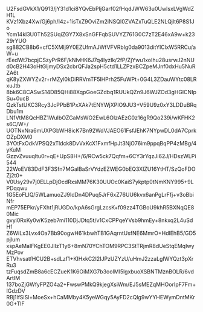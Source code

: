 U2FsdGVkX1/Q913/jY31d1ci8YQvEbPIjGarf02fHqdJWW63u0UwIsxLVgWdZH1L
KVz1Xbz4Xw/Gj6ph/I4z+1isTxZ9OviZm2iNSQI0ZVAZxTuQLE2NLQjlt6P8S1Jo
Ycm14kl3U0Th52SUqiZGY7X8xSnGFFqbSUVYZ761G0C7zT2E46xA9w+k2329rYUO
sg882CB8b6+cfC5XMIj9Y0EZUfmAJWfVFVRblg0da9013ditYlClxW5RRCu/aW+u
rEedWt7bcpjCSzyPrR6F/kNlvHK6J7q4IyzIk/2fP/ZjYwu1xoIhu28usrwJ2nNU
d0cB2H43oHtGljmyDSx2cbrQFJa2spH5ctd1LLZPzxBCZpeMJnf0dxHu5NuRZA6t
qK8yZXWYZv2r+rMZyl0kDiRRVmTF5lHPrh25FuWPt+0G4L3ZDauWYtc08LRxuJtb
8bk6C8CASwS14D85QHi88XqpGoeGZdbq1RUUkQZn9J6WJZOd3gHGICNIpSu+0ucB
QzkTstUKC3Rcy3JcPPbB1PxXAk7tENYWjXPIO9JU3+V59U9z0xY3LDDuBRqDbu1m
LN1VtM8QcHBZ1WuIbOZGaMsWO2EwL6OlzAEzG0z16gR9Qo239i/wKFHK2s6C/W+/
UOTNxNra6mUXPGbWH8icK7Bn92WdVJAEO61FsfJEhK7NYpwDL0dA7CprkOZpDXM0
3YOtFxOdkVPSQ2xTldck8DvVxKcX1FxmfHpJt3NjO76im9ppqBqPP4zMBg/4yKuM
GzzvZvuuqltu0r+qE+UpS8H+/6/RCw5ck7Qqfm+6CY3rYqzJi62J/HDszWLPi544
22WoEV83DdF3F3Sfn7MGalBaSrVYdzEZWEG0bEQ3XlZU16YtHT/SzQoFDOZj2t0+
V0Usy29v7j0ELLpDjOcdRxsMM76K30UUOc0KaiS7ykptp0tNmKNY995+9LPDqqwu
1G5EoFLIQ/5WLamuoZJ9IdDn4DPuq5JrF6xZ76UU6kvx6anPgLrFfj+v3oBbiNfr
mEP75EPkr/yFXht1jRUGDo/kpA6sGrgLzcsK+f09zz4TGBoU9khR5BXNqQE80Mic
gvyi0RxKy0v/K5zeb7mi110DjJDtq5t/v1CxCPPqeYVsb9hmEy+8nkxq2L4uSdHf
Z6WiLx3Lvx4Oa7Bb90ogwH61kbwhTB1GAqrntUsfNE6MmrO+HdlEhB5/GD5pjlum
xspAeMaIFKgEE0JlIzT1y6+8mN70YChTOM9RPC3StTRjmR8dUeStqEMqIwyMzPov
ETVhvsatfHCU2B+sdLzf1+KIHxkC2I2IJPzUZYzU/uHmJ2zzaLgIWYQzt3pXrRu3
tzFuqsdZmB8a6cECZueK1K6OiMXG7b3ooIMl5lgxbuoXSBNTMznBOLR/6vdArtIM
137boZjGWfyFPZO4a2+FwswPMkQ9kjegXsiWm/EJ5sMEZqMHOorIpF7Fm+IGdzDV
RBj1lfSiSl+MoeSx+hCaMMby4K5yeWGqy5AyFD2cQlg9wYYHEWymDntMKr0G+TlF
